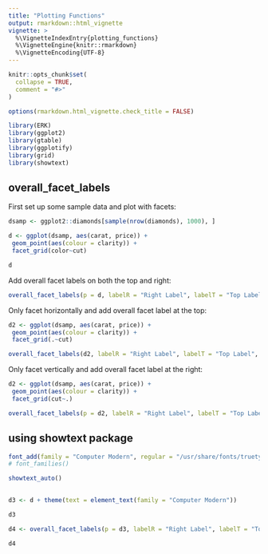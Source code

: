 ```yaml
---
title: "Plotting Functions"
output: rmarkdown::html_vignette
vignette: >
  %\VignetteIndexEntry{plotting_functions}
  %\VignetteEngine{knitr::rmarkdown}
  %\VignetteEncoding{UTF-8}
---
```


```r
knitr::opts_chunk$set(
  collapse = TRUE,
  comment = "#>"
)

options(rmarkdown.html_vignette.check_title = FALSE)
```

```r
library(ERK)
library(ggplot2)
library(gtable)
library(ggplotify)
library(grid)
library(showtext)
```


## overall_facet_labels

First set up some sample data and plot with facets: 

```r

dsamp <- ggplot2::diamonds[sample(nrow(diamonds), 1000), ]

```

```r

d <- ggplot(dsamp, aes(carat, price)) +
 geom_point(aes(colour = clarity)) +
 facet_grid(color~cut)

d 
```

Add overall facet labels on both the top and right: 
```r

overall_facet_labels(p = d, labelR = "Right Label", labelT = "Top Label", where = "both")

```

Only facet horizontally and add overall facet label at the top: 

```r

d2 <- ggplot(dsamp, aes(carat, price)) +
 geom_point(aes(colour = clarity)) +
 facet_grid(.~cut)

overall_facet_labels(d2, labelR = "Right Label", labelT = "Top Label", where = "top")
```

Only facet vertically and add overall facet label at the right: 


```r

d2 <- ggplot(dsamp, aes(carat, price)) +
 geom_point(aes(colour = clarity)) +
 facet_grid(cut~.)

overall_facet_labels(p = d2, labelR = "Right Label", labelT = "Top Label", where = "right")

```

## using showtext package

```r


font_add(family = "Computer Modern", regular = "/usr/share/fonts/truetype/computer_modern/CMU_Serif_Roman.ttf")
# font_families()

showtext_auto()
 

d3 <- d + theme(text = element_text(family = "Computer Modern"))

d3

d4 <- overall_facet_labels(p = d3, labelR = "Right Label", labelT = "Top Label", where = "both")

d4

```

















